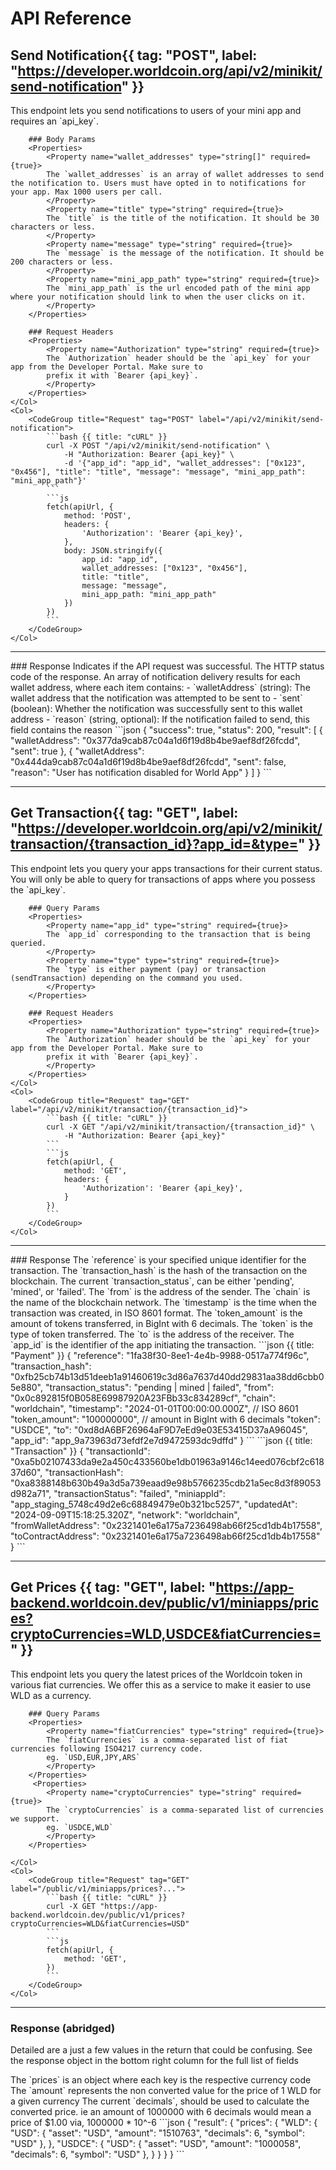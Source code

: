 
# API Reference

## Send Notification{{ tag: "POST", label: "https://developer.worldcoin.org/api/v2/minikit/send-notification" }}

<Row>
    <Col>
        This endpoint lets you send notifications to users of your mini app and requires an `api_key`.

        ### Body Params
        <Properties>
            <Property name="wallet_addresses" type="string[]" required={true}>
            The `wallet_addresses` is an array of wallet addresses to send the notification to. Users must have opted in to notifications for your app. Max 1000 users per call.
            </Property>
            <Property name="title" type="string" required={true}>
            The `title` is the title of the notification. It should be 30 characters or less.
            </Property>
            <Property name="message" type="string" required={true}>
            The `message` is the message of the notification. It should be 200 characters or less.
            </Property>
            <Property name="mini_app_path" type="string" required={true}>
            The `mini_app_path` is the url encoded path of the mini app where your notification should link to when the user clicks on it. 
            </Property>
        </Properties>

        ### Request Headers
        <Properties>
            <Property name="Authorization" type="string" required={true}>
            The `Authorization` header should be the `api_key` for your app from the Developer Portal. Make sure to
            prefix it with `Bearer {api_key}`.
            </Property>
        </Properties>
    </Col>
    <Col>
        <CodeGroup title="Request" tag="POST" label="/api/v2/minikit/send-notification">
            ```bash {{ title: "cURL" }}
            curl -X POST "/api/v2/minikit/send-notification" \
                -H "Authorization: Bearer {api_key}" \
                -d '{"app_id": "app_id", "wallet_addresses": ["0x123", "0x456"], "title": "title", "message": "message", "mini_app_path": "mini_app_path"}'
            ```
            ```js
            fetch(apiUrl, {
                method: 'POST',
                headers: {
                    'Authorization': 'Bearer {api_key}',
                },
                body: JSON.stringify({
                    app_id: "app_id",
                    wallet_addresses: ["0x123", "0x456"],
                    title: "title",
                    message: "message",
                    mini_app_path: "mini_app_path"
                })
            })
            ```
        </CodeGroup>
    </Col>

</Row>
<hr/>
### Response
<Row>
    <Col>
        <Properties>
            <Property name="success" type="boolean">
            Indicates if the API request was successful.
            </Property>
            <Property name="status" type="number">
            The HTTP status code of the response.
            </Property>
            <Property name="result" type="array">
            An array of notification delivery results for each wallet address, where each item contains:
                - `walletAddress` (string): The wallet address that the notification was attempted to be sent to
                - `sent` (boolean): Whether the notification was successfully sent to this wallet address
                - `reason` (string, optional): If the notification failed to send, this field contains the reason
            </Property>
        </Properties>
    </Col>
    <Col>
        <CodeGroup title="Response">
            ```json
            {
                "success": true,
                "status": 200,
                "result": [
                    {
                        "walletAddress": "0x377da9cab87c04a1d6f19d8b4be9aef8df26fcdd",
                        "sent": true
                    },
                    {
                        "walletAddress": "0x444da9cab87c04a1d6f19d8b4be9aef8df26fcdd",
                        "sent": false,
                        "reason": "User has notification disabled for World App"
                    }
                ]
            }
            ```
        </CodeGroup>
    </Col>
</Row>
<hr/>


## Get Transaction{{ tag: "GET", label: "https://developer.worldcoin.org/api/v2/minikit/transaction/{transaction_id}?app_id=&type=" }}

<Row>
    <Col>
        This endpoint lets you query your apps transactions for their current status. You will only be able to
        query for transactions of apps where you possess the `api_key`.

        ### Query Params
        <Properties>
            <Property name="app_id" type="string" required={true}>
            The `app_id` corresponding to the transaction that is being queried.
            </Property>
            <Property name="type" type="string" required={true}>
            The `type` is either payment (pay) or transaction (sendTransaction) depending on the command you used.
            </Property>
        </Properties>

        ### Request Headers
        <Properties>
            <Property name="Authorization" type="string" required={true}>
            The `Authorization` header should be the `api_key` for your app from the Developer Portal. Make sure to
            prefix it with `Bearer {api_key}`.
            </Property>
        </Properties>
    </Col>
    <Col>
        <CodeGroup title="Request" tag="GET" label="/api/v2/minikit/transaction/{transaction_id}">
            ```bash {{ title: "cURL" }}
            curl -X GET "/api/v2/minikit/transaction/{transaction_id}" \
                -H "Authorization: Bearer {api_key}"
            ```
            ```js
            fetch(apiUrl, {
                method: 'GET',
                headers: {
                    'Authorization': 'Bearer {api_key}',
                }
            })
            ```
        </CodeGroup>
    </Col>

</Row>
<hr/>
### Response
<Row>
    <Col>
        <Properties>
            <Property name="reference" type="string" >
            The `reference` is your specified unique identifier for the transaction.
            </Property>
            <Property name="transaction_hash" type="string" >
            The `transaction_hash` is the hash of the transaction on the blockchain.
            </Property>
            <Property name="transaction_status" type="string" >
            The current `transaction_status`, can be either 'pending', 'mined', or 'failed'.
            </Property>
            <Property name="from" type="string" >
            The `from` is the address of the sender.
            </Property>
            <Property name="chain" type="string" >
            The `chain` is the name of the blockchain network.
            </Property>
            <Property name="timestamp" type="string">
            The `timestamp` is the time when the transaction was created, in ISO 8601 format.
            </Property>
            <Property name="token_amount" type="string">
            The `token_amount` is the amount of tokens transferred, in BigInt with 6 decimals.
            </Property>
            <Property name="token" type="string">
            The `token` is the type of token transferred.
            </Property>
            <Property name="to" type="string">
            The `to` is the address of the receiver.
            </Property>
            <Property name="app_id" type="string">
            The `app_id` is the identifier of the app initiating the transaction.
            </Property>
        </Properties>
    </Col>
     <Col>
        <CodeGroup title="Response" tag="GET" label="/api/v2/minikit/transaction/{transaction_id}">
            ```json {{ title: "Payment" }}
            {
                "reference": "1fa38f30-8ee1-4e4b-9988-0517a774f96c",
                "transaction_hash": "0xfb25cb74b13d51deeb1a91460619c3d86a7637d40dd29831aa38dd6cbb05e880",
                "transaction_status": "pending | mined | failed",
                "from": "0x0c892815f0B058E69987920A23FBb33c834289cf",
                "chain": "worldchain",
                "timestamp": "2024-01-01T00:00:00.000Z", // ISO 8601
                "token_amount": "100000000", // amount in BigInt with 6 decimals
                "token": "USDCE",
                "to": "0xd8dA6BF26964aF9D7eEd9e03E53415D37aA96045",
                "app_id": "app_9a73963d73efdf2e7d9472593dc9dffd"
            }
            ```
            ```json {{ title: "Transaction" }}
           {
                "transactionId": "0xa5b02107433da9e2a450c433560be1db01963a9146c14eed076cbf2c61837d60",
                "transactionHash": "0xa8388148b630b49a3d5a739eaad9e98b5766235cdb21a5ec8d3f89053d982a71",
                "transactionStatus": "failed",
                "miniappId": "app_staging_5748c49d2e6c68849479e0b321bc5257",
                "updatedAt": "2024-09-09T15:18:25.320Z",
                "network": "worldchain",
                "fromWalletAddress": "0x2321401e6a175a7236498ab66f25cd1db4b17558",
                "toContractAddress": "0x2321401e6a175a7236498ab66f25cd1db4b17558"
            }
            ```
        </CodeGroup>
    </Col>
</Row>
<hr/>

## Get Prices {{ tag: "GET", label: "https://app-backend.worldcoin.dev/public/v1/miniapps/prices?cryptoCurrencies=WLD,USDCE&fiatCurrencies=" }}

<Row>
    <Col>
This endpoint lets you query the latest prices of the Worldcoin token in various fiat currencies. 
We offer this as a service to make it easier to use WLD as a currency.

        ### Query Params
        <Properties>
            <Property name="fiatCurrencies" type="string" required={true}>
            The `fiatCurrencies` is a comma-separated list of fiat currencies following ISO4217 currency code.
            eg. `USD,EUR,JPY,ARS`
            </Property>
        </Properties>
         <Properties>
            <Property name="cryptoCurrencies" type="string" required={true}>
            The `cryptoCurrencies` is a comma-separated list of currencies we support.
            eg. `USDCE,WLD`
            </Property>
        </Properties>

    </Col>
    <Col>
        <CodeGroup title="Request" tag="GET" label="/public/v1/miniapps/prices?...">
            ```bash {{ title: "cURL" }}
            curl -X GET "https://app-backend.worldcoin.dev/public/v1/prices?cryptoCurrencies=WLD&fiatCurrencies=USD"
            ```
            ```js
            fetch(apiUrl, {
                method: 'GET',
            })
            ```
        </CodeGroup>
    </Col>

</Row>
<hr/>

### Response (abridged)

Detailed are a just a few values in the return that could be confusing. See the response object in the bottom right column for the full list of fields

<Row>
    <Col>
        <Properties>
            <Property name="prices" type="string" >
            The `prices` is an object where each key is the respective currency code
            </Property>
            <Property name="amount" type="string" >
            The `amount` represents the non converted value for the price of 1 WLD for a given currency
            </Property>
            <Property name="decimals" type="string" >
            The current `decimals`, should be used to calculate the converted price. ie an amount of 1000000 with 6 decimals would mean a price of $1.00 
            via, 1000000 * 10^-6
            </Property>
        </Properties>
    </Col>
     <Col>
        <CodeGroup title="Response" tag="GET" label="/public/v1/miniapps/prices?...">
            ```json
            {
                "result": {
                    "prices": {
                        "WLD": {
                            "USD": {
                                "asset": "USD",
                                "amount": "1510763",
                                "decimals": 6,
                                "symbol": "USD"
                            },
                        },
                        "USDCE": {
                            "USD": {
                                "asset": "USD",
                                "amount": "1000058",
                                "decimals": 6,
                                "symbol": "USD"
                            },
                        }
                    }
                }
            }
            ```
        </CodeGroup>
    </Col>
</Row>
